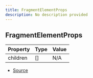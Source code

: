 ```yaml
---
title: FragmentElementProps
description: No description provided
---
```


## FragmentElementProps

| Property | Type | Value |
| ----------- | ----------- | ----------- |
| children | \[] | N/A |


- [Source](https://github.com/underctrl-io/commandkit/blob/98b939d6fdf8beaae597b4dc0351a139da52ee8d/packages/commandkit/src/components/common/element.ts#L44)